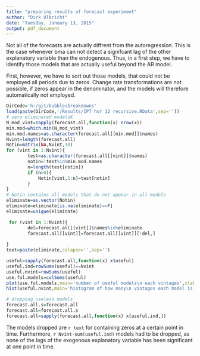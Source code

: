 ```yaml
---
title: "preparing results of forecast experiment"
author: "Dirk Ulbricht"
date: "Tuesday, January 13, 2015"
output: pdf_document
---
```


Not all of the forecasts are actually diffrent from the autoregression. This is the case whenever bma can not detect a signifcant lag of the other explanatory variable than the endogenous. Thus, in a first step, we have to identify those models that are actually useful beyond the AR model. 

First, however, we have to sort out those models, that could not be employed all periods due to zeros. Change rate transformations are not possible, if zeros appear in the denominator, and the models will therefore automatically not employed. 

```r
DirCode='h:/git/bubblesbreakdowns'
load(paste(DirCode,'/Results/IPT hor 12 recursive.RData',sep=''))
# zero eliminated modelsK
N_mod_vint=sapply(forecast.all,function(x) nrow(x))
min.mod=which.min(N_mod_vint)
min.mod.names=as.character(forecast.all[[min.mod]]$names)
Nvint=length(forecast.all)
Notin=matrix(NA,Nvint,10)
for (vint in 1:Nvint){
        test=as.character(forecast.all[[vint]]$names)
        notin=!test%in%min.mod.names
        n=length(test[notin])
        if (n>0){
            Notin[vint,1:n]=test[notin]      
        }
}
# Notin contains all models that do not appear in all models
eliminate=as.vector(Notin)
eliminate=eliminate[is.na(eliminate)==F]
eliminate=unique(eliminate)

 for (vint in 1:Nvint){
        del=forecast.all[[vint]]$names%in%eliminate
        forecast.all[[vint]]=forecast.all[[vint]][!del,]
        
}  
text=paste(eliminate,colapse='',sep='')
```
```r
useful=sapply(forecast.all,function(x) x$useful)
useful.ind=rowSums(useful)==Nvint
useful.nvint=rowSums(useful)
use.ful.models=colSums(useful)
plot(use.ful.models,main='number of useful models\n each vintages',xlab='vintage',ylab='number of useful models',type='l')
hist(useful.nvint,main='histogram of how many\n vintages each model is useful',ylab='number of models',xlab='number of vintages when useful')

# dropping useless models
forecast.all.s=forecast.all
forecast.all=forecast.all.s
forecast.all=sapply(forecast.all,function(x) x[useful.ind,])

```

The models dropped are `r text` for containing zeros at a certain point in time.
Furthermore, `r Nvint-sum(useful.ind)` models had to be dropped, as none of the lags of the exogenous explanatory variable has been significant at one point in time. 

